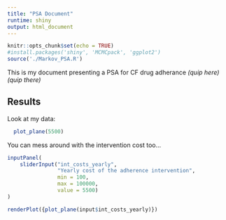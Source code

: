 ```yaml
---
title: "PSA Document"
runtime: shiny
output: html_document
---
```


```r
knitr::opts_chunk$set(echo = TRUE)
#install.packages('shiny', 'MCMCpack', 'ggplot2')
source('./Markov_PSA.R')
```

This is my document presenting a PSA for CF drug adherance _(quip here)_ _(quip there)_

## Results

Look at my data:

```r
  plot_plane(5500)
```

You can mess around with the intervention cost too...

```r

inputPanel(
    sliderInput("int_costs_yearly",
                "Yearly cost of the adherence intervention",
                min = 100,
                max = 100000,
                value = 5500)
)

renderPlot({plot_plane(input$int_costs_yearly)})
```


